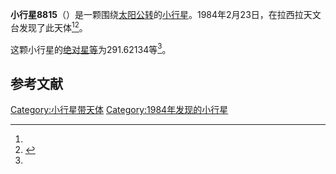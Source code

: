 {{Infobox planet
| bgcolour = #FFFFC0
| name = 8815
| symbol = 
| image = 
| caption = 
| discovery = yes
| discovery_ref = 
| discoverer = {{link-en|亨利·德波鸿诺|Henri Debehogne}}
| discovery_site = [[拉西拉天文台|拉西拉天文台]] 
| discovered = 1984年2月23日
| designations = yes
| mp_name = 
| named_after = 
| alt_names = 1984 DR/ 1969 VX1 / 1994 AN1
| mp_category = [[主带小行星|主带小行星]]
| orbit_ref = <ref name="a">[http://ssd.jpl.nasa.gov/sbdb.cgi?sstr=8815 8815] {{Wayback|url=http://ssd.jpl.nasa.gov/sbdb.cgi?sstr=8815 |date=20210815172025 }}，小行星數據庫瀏覽器（JPL Small-Body Database Browser）－[[美国国家航空航天局|美国国家航空航天局]]喷气推进实验室</ref>
| epoch = 2456400.5 (2013年4月18日更新)
| aphelion = {{convert|2.5619462|AU|km|3|abbr=on|lk=out}}
| perihelion = {{convert|1.9430082|AU|km|3|abbr=on}}
| semimajor = {{convert|2.2524772|AU|km|3|abbr=on}}
| eccentricity = 0.1373905
| period = 1234.778398 [[日|日]]<br />3.38[[儒略年|儒略年]]
| avg_speed = 
| inclination = 5.79512
| asc_node = 141.33682
| mean_anomaly = 
| arg_peri = 291.62134
| satellites = 
| physical_characteristics = yes
| dimensions = 
| mass = 
| density = 
| surface_grav = 
| escape_velocity = 
| sidereal_day = 
| axial_tilt = 
| pole_ecliptic_lat = 
| pole_ecliptic_lon = 
| albedo = 
| temperatures= 
| temp_name1 = 
| mean_temp_1 = 
| max_temp_1 = 
| temp_name2 = 
| max_temp_2 = 
| spectral_type = 
| abs_magnitude = 291.62134
}}

'''小行星8815'''（{{lang-en|8815}}）是一颗围绕[[太阳|太阳]][[公转|公转]]的[[小行星|小行星]]。1984年2月23日，{{link-en|亨利·德波鸿诺|Henri Debehogne}}在拉西拉天文台发现了此天体<ref name="a" /><ref>{{cite news|title=小行星列表|url=http://cfa-www.harvard.edu/iau/lists/NumberedMPs.txt|accessdate=2013-07-08|newspaper=哈佛大学|archive-date=2008-05-17|archive-url=https://web.archive.org/web/20080517010638/http://cfa-www.harvard.edu/iau/lists/NumberedMPs.txt|dead-url=no}}</ref>。

这颗小行星的[[绝对星等|绝对星等]]为291.62134等<ref name="a" />。

==参考文献==
{{reflist}}
{{Minor Planet Number|[[小行星8814|小行星8814]]|[[小行星8816|小行星8816]]}}

{{小天体}}

[[Category:小行星带天体|Category:小行星带天体]]
[[Category:1984年发现的小行星|Category:1984年发现的小行星]]

{{asteroid-stub}}